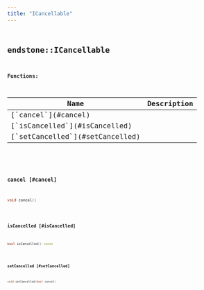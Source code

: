 ```yaml
---
title: "ICancellable"
---
```


## <code className="doc-symbol doc-symbol-class"/> endstone::ICancellable




















**Functions:**

<table>
<thead>
   <tr>
      <th>Name</th>
      <th>Description</th>
   </tr>
</thead>
<tbody>
<tr key="classendstone_1_1_i_cancellable_1a65036acf5f2520cb11d833b4a4daee29">
    <td>[`cancel`](#cancel)</td>
    <td></td>
</tr>
<tr key="classendstone_1_1_i_cancellable_1ad7d9998d26e5339233a01cf718a779ef">
    <td>[`isCancelled`](#isCancelled)</td>
    <td></td>
</tr>
<tr key="classendstone_1_1_i_cancellable_1a348a8d847632c98e42510134d82086ef">
    <td>[`setCancelled`](#setCancelled)</td>
    <td></td>
</tr>
</tbody>
</table>

### <code className="doc-symbol doc-symbol-function"/> cancel [#cancel]

```cpp
void cancel()
```
### <code className="doc-symbol doc-symbol-function"/> isCancelled [#isCancelled]

```cpp
bool isCancelled() const
```
### <code className="doc-symbol doc-symbol-function"/> setCancelled [#setCancelled]

```cpp
void setCancelled(bool cancel)
```